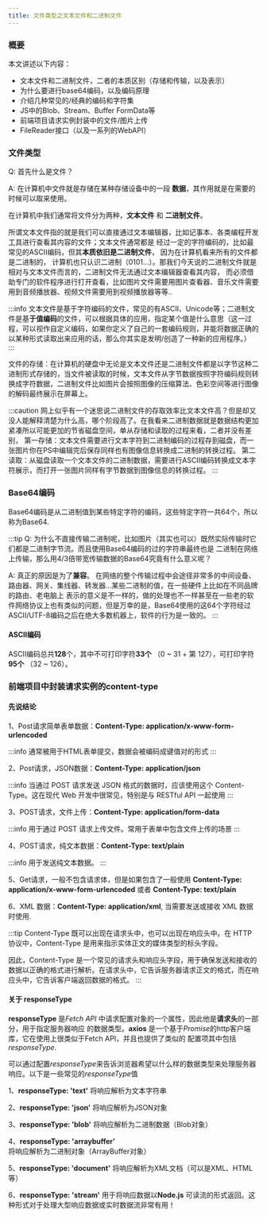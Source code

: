 ---
title: 文件类型之文本文件和二进制文件
---




### 概要

本文讲述以下内容：

* 文本文件和二进制文件，二者的本质区别（存储和传输，以及表示）
* 为什么要进行base64编码，以及编码原理
* 介绍几种常见的/经典的编码和字符集
* JS中的Blob、Stream、Buffer FormData等
* 前端项目请求实例封装中的文件/图片上传
* FileReader接口（以及一系列的WebAPI）

### 文件类型

Q: 首先什么是文件？

A: 在计算机中文件就是存储在某种存储设备中的一段 **数据**，其作用就是在需要的时候可以取来使用。

在计算机中我们通常将文件分为两种，**文本文件** 和 **二进制文件**。

所谓文本文件指的就是我们可以直接通过文本编辑器，比如记事本、各类编程开发工具进行查看其内容的文件；文本文件通常都是
经过一定的字符编码的，比如最常见的ASCII编码，但其**本质依旧是二进制文件**， 因为在计算机看来所有的文件都是二进制的，
计算机也只认识二进制（0101...）。那我们今天说的二进制文件就是相对与文本文件而言的，二进制文件无法通过文本编辑器查看其内容，
而必须借助专门的软件程序进行打开查看，比如图片文件需要用图片查看器、音乐文件需要用到音频播放器、视频文件需要用到视频播放器等等..

:::info
文本文件是基于字符编码的文件，常见的有ASCII、Unicode等；二进制文件是基**于值编码**的文件，可以根据具体的应用，指定某个值是什么意思（这一过程，可以视作自定义编码，如果你定义了自己的一套编码规则，并能将数据正确的以某种形式读取出来应用的话，那么你其实是发明/创造了一种新的应用程序。）
:::

文件的存储：在计算机的硬盘中无论是文本文件还是二进制文件都是以字节这种二进制形式存储的，当文件被读取的时候，文本文件从字节数据按照字符编码规则转换成字符数据，二进制文件比如图片会按照图像的压缩算法、色彩空间等进行图像的解码最终展示在屏幕上。

:::caution
网上似乎有一个迷思说二进制文件的存取效率比文本文件高？但是却又没人能解释清楚为什么高，哪个阶段高了。在我看来二进制数据就是数据结构更加紧凑所以可能更加的节省磁盘空间，单从存储和读取的过程来看，二者并没有差别，
第一存储：文本文件需要进行文本字符到二进制编码的过程存到磁盘，而一张图片你在PS中编辑完后保存同样也有图像信息转换成二进制的转换过程。
第二读取：从磁盘读取一个文本文件的二进制数据，需要进行ASCII编码转换成文本字符展示，而打开一张图片同样有字节数据到图像信息的转换过程。
:::

### Base64编码

Base64编码是从二进制值到某些特定字符的编码，这些特定字符一共64个，所以称为Base64.

:::tip
Q: 为什么不直接传输二进制呢，比如图片（其实也可以）既然实际传输时它们都是二进制字节流。而且使用Base64编码的过的字符串最终也是
二进制在网络上传输，那么用4/3倍带宽传输数据的Base64究竟有什么意义呢？

A: 真正的原因是为了**兼容**。 在网络的整个传输过程中会途径非常多的中间设备、路由器、网关、集线器、转发器...某些二进制的值，在一些硬件上比如在不同品牌的路由、老电脑上
表示的意义是不一样的，做的处理也不一样甚至在一些老的软件网络协议上也有类似的问题，但是万幸的是，Base64使用的这64个字符经过ASCII/UTF-8编码之后在绝大多数机器上，软件的行为是一致的。
:::


#### ASCII编码

ASCII编码总共**128**个，其中不可打印字符**33个** （0 ~ 31 + 第 127），可打印字符**95个** （32 ~ 126）。

<MyAscii></MyAscii>

### 前端项目中封装请求实例的content-type

#### 先说结论

1、Post请求简单表单数据：**Content-Type: application/x-www-form-urlencoded**

:::info
通常被用于HTML表单提交，数据会被编码成键值对的形式
:::

2、Post请求，JSON数据：**Content-Type: application/json**

:::info
当通过 POST 请求发送 JSON 格式的数据时，应该使用这个 Content-Type。这在现代 Web 开发中很常见，特别是与 RESTful API 一起使用
:::

3、POST请求，文件上传：**Content-Type: application/form-data**

:::info
用于通过 POST 请求上传文件。常用于表单中包含文件上传的场景
:::

4、POST请求，纯文本数据：**Content-Type: text/plain**

:::info
用于发送纯文本数据。
:::

5、Get请求，一般不包含请求体，但是如果包含了一般使用 **Content-Type: application/x-www-form-urlencoded** 或者 **Content-Type: text/plain**

6、XML 数据：**Content-Type: application/xml**, 当需要发送或接收 XML 数据时使用.

:::tip
Content-Type 既可以出现在请求头中，也可以出现在响应头中。在 HTTP 协议中，Content-Type 是用来指示实体正文的媒体类型的标头字段。

因此，Content-Type 是一个常见的请求头和响应头字段，用于确保发送和接收的数据以正确的格式进行解析。在请求头中，它告诉服务器请求正文的格式，而在响应头中，它告诉客户端返回数据的格式。
:::

#### 关于 responseType

**responseType** 是*Fetch API* 中请求配置对象的一个属性，因此他是**请求头**的一部分，用于指定服务器响应
的数据类型。**axios** 是一个基于*Promise*的http客户端库，它在使用上很类似于Fetch API，并且也提供了类似的
配置项其中包括*responseType*.

可以通过配置*responseType*来告诉浏览器希望以什么样的数据类型来处理服务器响应。以下是一些常见的*responseType*值

1、**responseType: 'text'** 将响应解析为文本字符串

2、**responseType: 'json'** 将响应解析为JSON对象

3、**responseType: 'blob'** 将响应解析为二进制数据（Blob对象）

4、**responseType: 'arraybuffer'** 将响应解析为二进制对象（ArrayBuffer对象）

5、**responseType: 'document'** 将响应解析为XML文档（可以是XML、HTML等）

6、**responseType: 'stream'** 用于将响应数据以**Node.js** 可读流的形式返回。这种形式对于处理大型响应数据或实时数据流非常有用！



















